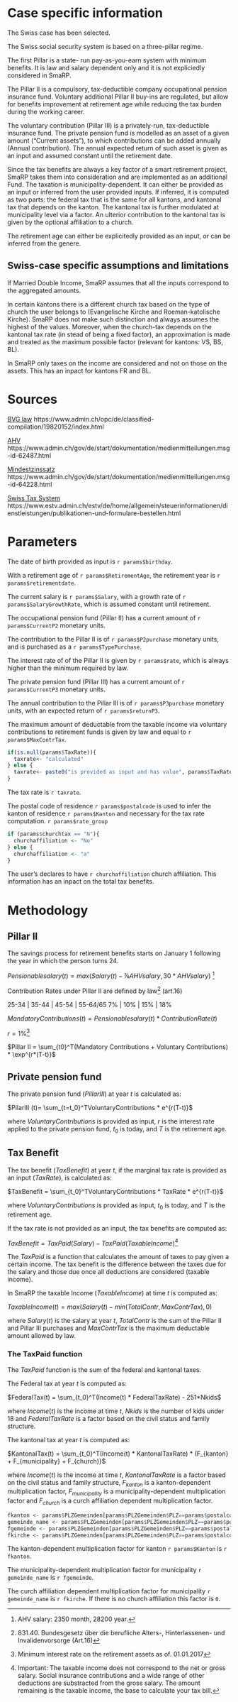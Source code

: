 # Case specific information

The Swiss case has been selected.

The Swiss social security system is based on a three-pillar regime. 

The first Pillar is a state- run pay-as-you-earn system with minimum benefits. It is law and salary dependent only and it is not expliciedly considered in SmaRP.

The Pillar II is a compulsory, tax-deductible company occupational pension insurance fund. Voluntary additional Pillar II buy-ins are regulated, but allow for benefits improvement at retirement age while reducing the tax burden during the working career. 

The voluntary contribution (Pillar III) is a privately-run, tax-deductible insurance fund. The private pension fund is modelled as an asset of a given amount ("Current assets"), to which contributions can be added annually (Annual contribution). The annual expected return of such asset is given as an input and assumed constant until the retirement date.

Since the tax benefits are always a key factor of a smart retirement project, SmaRP takes them into consideration and are implemented as an additional Fund.
The taxation is  municipality-dependent. It can either be provided as an input or inferred from the user provided inputs.
If inferred, it is computed as two parts: the federal tax that is the same for all kantons, and kantonal tax that depends on the kanton. 
The kantonal tax  is further modulated at municipality level via a factor. 
An ulterior contribution to the kantonal tax is given by the optional affiliation to a church.

The retirement age can either be explicitedly provided as an input, or can be inferred from the genere.

## Swiss-case specific assumptions and limitations

If Married Double Income, SmaRP assumes that all the inputs correspond to the aggregated amounts. 

In certain kantons there is a different church tax based on the type of church the user belongs to (Evangelische Kirche and Roeman-katolische Kirche). SmaRP does not make such distinction and always assumes the highest of the values.
Moreover, when the church-tax depends on the kantonal tax rate (in stead of being a fixed factor), an approximation is made and treated as the maximum possible factor (relevant for kantons: VS, BS, BL).

In SmaRP only taxes on the income are considered and not on those on the assets. This has an inpact for kantons FR and BL.

# Sources

[BVG law](https://www.admin.ch/opc/de/classified-compilation/19820152/index.html)
https://www.admin.ch/opc/de/classified-compilation/19820152/index.html

[AHV](https://www.admin.ch/gov/de/start/dokumentation/medienmitteilungen.msg-id-62487.html)
https://www.admin.ch/gov/de/start/dokumentation/medienmitteilungen.msg-id-62487.html

[Mindestzinssatz](https://www.admin.ch/gov/de/start/dokumentation/medienmitteilungen.msg-id-64228.html)
https://www.admin.ch/gov/de/start/dokumentation/medienmitteilungen.msg-id-64228.html

[Swiss Tax System](https://www.estv.admin.ch/estv/de/home/allgemein/steuerinformationen/dienstleistungen/publikationen-und-formulare-bestellen.html)
https://www.estv.admin.ch/estv/de/home/allgemein/steuerinformationen/dienstleistungen/publikationen-und-formulare-bestellen.html

# Parameters

The date of birth provided as input is `r params$birthday`.

With a retirement age of `r params$RetirementAge`, the retirement year is `r params$retirementdate`.

The current salary is `r params$Salary`, with a growth rate of `r params$SalaryGrowthRate`, which is assumed constant until retirement.

The occupational pension fund (Pillar II) has a current amount of `r params$CurrentP2` monetary units.

The contribution to the Pillar II is of `r params$P2purchase` monetary units, and is purchased as a `r params$TypePurchase`.

The interest rate of of the Pillar II is given by `r params$rate`, which is always higher than the minimum required by law.

The private pension fund (Pillar III) has a current amount of `r params$CurrentP3` monetary units.

The annual contribution to the Pillar III is of `r params$P3purchase` monetary units, with an expected return of `r params$returnP3`.

The maximum amount of deductable from the taxable income via voluntary contributions to retirement funds is given by law and equal to `r params$MaxContrTax`.

```r
if(is.null(params$TaxRate)){
  taxrate<- "calculated"
} else {
  taxrate<- paste0("is provided as input and has value", params$TaxRate)
}
```
The tax rate is `r taxrate`.

The postal code of residence `r params$postalcode` is used to infer the kanton of residence `r params$Kanton` and necessary for the tax rate computation.
`r params$rate_group`

<!-- ```{r, echo = FALSE} -->
<!-- Rate_group.list <- list("A" = "Single", -->
<!--                         "B" = "Married", -->
<!--                         "C" = "Married Double Income") -->
<!-- maritalStatus <-"A" #Rate_group.list[[params$rate_group]] -->
<!-- ``` -->

<!-- The user's marital status is `r maritalStatus`, with  `r params$NKids`  children. This information has an inpact on the total tax benefits. -->

```r
if (params$churchtax == "N"){
  churchaffiliation <- "No"
} else {
  churchaffiliation <- "a"
}
```

The user's declares to have `r churchaffiliation` church affiliation. This information has an inpact on the total tax benefits.


#  Methodology

## Pillar II

The savings process for retirement benefits starts on January 1 following the year in which the person turns 24.

$Pensionable salary(t) = max(Salary(t) - ⅞ AHV salary, 30 * AHV salary)$ [^1]

Contribution Rates under Pillar II are defined by law[^2] (art.16)

25-34 | 35-44 | 45-54 | 55-64/65
7%    | 10%   | 15%   | 18%

$Mandatory Contributions(t) = Pensionable salary(t) * Contribution Rate(t)$

$r = 1\%$[^3]

$Pillar II = \sum_{t0}^T(Mandatory Contributions + Voluntary Contributions) * \exp^{r*(T-t)}$

[^1]: AHV salary: 2350 month, 28200 year.
[^2]: 831.40. Bundesgesetz über die berufliche Alters-, Hinterlassenen- und Invalidenvorsorge (Art.16)
[^3]: Minimum interest rate on the retirement assets as of. 01.01.2017

## Private pension fund

The private pension fund ($PillarIII$) at year $t$ is calculated as:

$PilarIII (t)=  \sum_{t=t_0}^TVoluntaryContributions * e^{r(T-t)}$

where $VoluntaryContributions$ is provided as input,  $r$ is the interest rate applied to the private pension fund, $t_0$ is today, and $T$ is the retirement age. 

## Tax Benefit

The tax benefit ($TaxBenefit$) at year $t$, if the marginal tax rate is provided as an input ($TaxRate$), is calculated as:

$TaxBenefit = \sum_{t_0}^TVoluntaryContributions *  TaxRate * e^{r(T-t)}$

where $VoluntaryContributions$ is provided as input, $t_0$ is today, and $T$ is the retirement age. 

If the tax rate is not provided as an input, the tax benefits are computed as:

$TaxBenefit = TaxPaid(Salary) - TaxPaid(TaxableIncome)$[^4]

The $TaxPaid$ is a function that calculates the amount of taxes to pay given a certain income. The tax benefit is the difference between the taxes due for the salary and those due once all deductions are considered (taxable income).

In SmaRP the taxable Income ($TaxableIncome$) at time $t$ is computed as:

$TaxableIncome(t) = max(Salary(t) - min(TotalContr, MaxContrTax),0)$

where $Salary(t)$ is the salary at year $t$, $TotalContr$ is the sum of the Pillar II and Pillar III purchases and $MaxContrTax$ is the maximum deductable amount allowed by law.

[^4]:  Important: The taxable income does not correspond to the net or gross salary. Social insurance contributions and a wide range of other deductions are substracted from the gross salary. The amount remaining is the taxable income, the base to calculate your tax bill.

### The TaxPaid function

The $TaxPaid$ function is the sum of the federal and kantonal taxes.

The Federal tax at year $t$ is computed as:

$FederalTax(t) = \sum_{t_0}^T(Income(t) *  FederalTaxRate) - 251*Nkids$

where $Income(t)$ is the income at time $t$, $Nkids$ is the number of kids under 18 and $FederalTaxRate$ is a factor based on the civil status and family structure. 

<!-- The Federal tax rate can be looked up in the following table. -->

<!-- ```{r, echo = FALSE} -->
<!-- set.caption('Federal Tax Table') -->
<!-- pander(params$BundessteueTabelle) -->
<!-- ``` -->

The kantonal tax at year $t$ is computed as:
  
$KantonalTax(t) = \sum_{t_0}^T(Income(t) *  KantonalTaxRate) * (F_{kanton} + F_{municipality} + F_{church)}$
  
where $Income(t)$ is the income at time $t$, $KantonalTaxRate$ is a factor based on the civil status and family structure,  $F_{kanton}$ is a kanton-dependent multiplication factor, $F_{municipality}$ is a municipality-dependent  multiplication factor and $F_{church}$ is a curch affiliation dependent multiplication factor.

<!-- The Kantonal tax rate for kanton `r params$Kanton` can be looked up in the following table. -->

<!-- `r head(params$tax_rates_Kanton_list[[1]])` -->

<!-- ```{r, echo = FALSE} -->
<!-- set.caption('Kantonal Tax Table') -->
<!-- tax_rates_Kanton<- params$tax_rates_Kanton_list[[params$Kanton]] -->
<!-- pander(tax_rates_Kanton) -->
<!-- ``` -->

```r
fkanton <- params$PLZGemeinden[params$PLZGemeinden$PLZ==params$postalcode, "FactorKanton"]
gemeinde_name <- params$PLZGemeinden[params$PLZGemeinden$PLZ==params$postalcode, "GDENAME"]
fgemeinde <- params$PLZGemeinden[params$PLZGemeinden$PLZ==params$postalcode, "FactorGemeinde"]
fkirche <- params$PLZGemeinden[params$PLZGemeinden$PLZ==params$postalcode, "FactorKirche"]
```

The kanton-dependent multiplication factor for kanton `r params$Kanton` is `r fkanton`.

The municipality-dependent multiplication factor for municipality `r gemeinde_name` is `r fgemeinde`.

The curch affiliation dependent multiplication factor for municipality `r gemeinde_name` is `r fkirche`. If there is no church affiliation this factor is ```0```.

